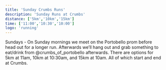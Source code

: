 ```yaml
---
title: 'Sunday Crumbs Runs'
description: 'Sunday Runs at Crumbs'
distance: ['5km','10km','15km']
time: ['11:00','10:30','10:00']
logo: 'running'
---
```


Sundays - On Sunday mornings we meet on the Portobello prom before head out for a longer run. Afterwards we’ll hang out and grab something to eat/drink from @crumbs_of_portobello afterwards. There are options for 5km at 11am, 10km at 10:30am, and 15km at 10am. All of which start and end at Crumbs.

